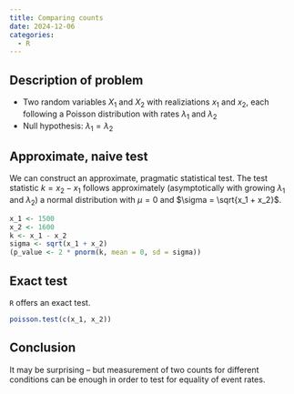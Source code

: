 ```yaml
---
title: Comparing counts
date: 2024-12-06
categories:
  - R
---
```


## Description of problem

* Two random variables $X_1$ and $X_2$ with realiziations $x_1$ and $x_2$, each following a Poisson distribution with rates $\lambda_1$ and $\lambda_2$
* Null hypothesis: $\lambda_1 = \lambda_2$

## Approximate, naive test
We can construct an approximate, pragmatic statistical test. The test statistic $k = x_2 - x_1$ follows approximately (asymptotically with growing $\lambda_1$ and $\lambda_2$) a normal distribution with $\mu = 0$ and $\sigma = \sqrt{x_1 + x_2}$.
```r
x_1 <- 1500
x_2 <- 1600
k <- x_1 - x_2
sigma <- sqrt(x_1 + x_2)
(p_value <- 2 * pnorm(k, mean = 0, sd = sigma))
```

## Exact test
`R` offers an exact test. 
```r
poisson.test(c(x_1, x_2))
```

## Conclusion
It may be surprising -- but measurement of two counts for different conditions can be enough in order to test for equality of event rates.
